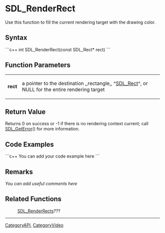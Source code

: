 <!-- pragma section-numbers off -->
<!-- pragma disable-camelcase -->

= SDL_RenderRect =
Use this function to fill the current rendering target with the drawing color.


== Syntax ==
```c++
int SDL_RenderRect(const SDL_Rect* rect)
```

== Function Parameters ==
{|
|'''rect'''
|a pointer to the destination ,,rectangle,, ^[[SDL_Rect]]^, or NULL for the entire rendering target
|}

== Return Value ==
Returns 0 on success or -1 if there is no rendering context current; call [[SDL_GetError]]() for more information.

== Code Examples ==
```c++
You can add your code example here
```

== Remarks ==
''You can add useful comments here''

== Related Functions ==
:[[SDL_RenderRects]]???

----
[[CategoryAPI]], [[CategoryVideo]]
